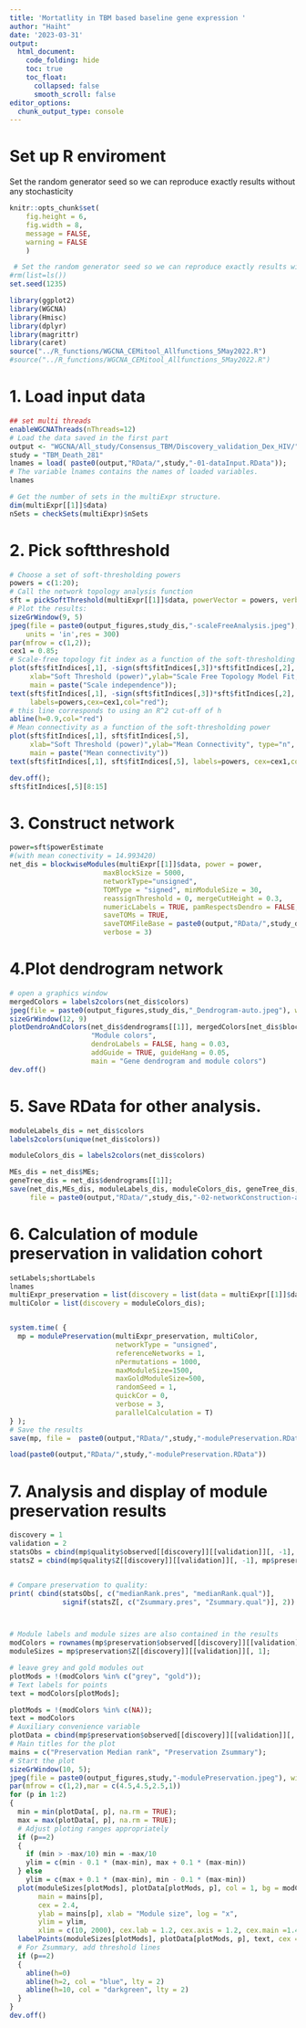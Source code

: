```yaml
---
title: 'Mortatlity in TBM based baseline gene expression '
author: "Haiht"
date: '2023-03-31'
output:
  html_document:
    code_folding: hide
    toc: true
    toc_float:
      collapsed: false
      smooth_scroll: false
editor_options: 
  chunk_output_type: console
---
```


# Set up R enviroment {.tabset .tabset-fade .tabset-pills}
Set the random generator seed so we can reproduce exactly results without any stochasticity

```r
knitr::opts_chunk$set(
	fig.height = 6,
	fig.width = 8,
	message = FALSE,
	warning = FALSE
	)

 # Set the random generator seed so we can reproduce exactly results without any stochasticity
#rm(list=ls())
set.seed(1235)
```


```r
library(ggplot2)
library(WGCNA)
library(Hmisc)
library(dplyr)
library(magrittr)
library(caret)
source("../R_functions/WGCNA_CEMitool_Allfunctions_5May2022.R")
#source("../R_functions/WGCNA_CEMitool_Allfunctions_5May2022.R")
```

# 1. Load input data

```r
## set multi threads
enableWGCNAThreads(nThreads=12)
# Load the data saved in the first part
output <- "WGCNA/All_study/Consensus_TBM/Discovery_validation_Dex_HIV/"
study = "TBM_Death_281"
lnames = load( paste0(output,"RData/",study,"-01-dataInput.RData"));
# The variable lnames contains the names of loaded variables.
lnames

# Get the number of sets in the multiExpr structure.
dim(multiExpr[[1]]$data)
nSets = checkSets(multiExpr)$nSets
```

# 2. Pick softthreshold

```r
# Choose a set of soft-thresholding powers
powers = c(1:20);
# Call the network topology analysis function
sft = pickSoftThreshold(multiExpr[[1]]$data, powerVector = powers, verbose = 5)
# Plot the results:
sizeGrWindow(9, 5)
jpeg(file = paste0(output_figures,study_dis,"-scaleFreeAnalysis.jpeg"), wi = 9, he = 5,
    units = 'in',res = 300)
par(mfrow = c(1,2));
cex1 = 0.85;
# Scale-free topology fit index as a function of the soft-thresholding power
plot(sft$fitIndices[,1], -sign(sft$fitIndices[,3])*sft$fitIndices[,2],
     xlab="Soft Threshold (power)",ylab="Scale Free Topology Model Fit,signed R^2",type="n",
     main = paste("Scale independence"));
text(sft$fitIndices[,1], -sign(sft$fitIndices[,3])*sft$fitIndices[,2],
     labels=powers,cex=cex1,col="red");
# this line corresponds to using an R^2 cut-off of h
abline(h=0.9,col="red")
# Mean connectivity as a function of the soft-thresholding power
plot(sft$fitIndices[,1], sft$fitIndices[,5],
     xlab="Soft Threshold (power)",ylab="Mean Connectivity", type="n",
     main = paste("Mean connectivity"))
text(sft$fitIndices[,1], sft$fitIndices[,5], labels=powers, cex=cex1,col="red")

dev.off();
sft$fitIndices[,5][8:15]
```
# 3. Construct network

```r
power=sft$powerEstimate
#(with mean conectivity = 14.993420)
net_dis = blockwiseModules(multiExpr[[1]]$data, power = power,
                       maxBlockSize = 5000,
                       networkType="unsigned",
                       TOMType = "signed", minModuleSize = 30,
                       reassignThreshold = 0, mergeCutHeight = 0.3,
                       numericLabels = TRUE, pamRespectsDendro = FALSE,
                       saveTOMs = TRUE,
                       saveTOMFileBase = paste0(output,"RData/",study_dis,"-TOM_5000"), 
                       verbose = 3)
```

# 4.Plot dendrogram network

```r
# open a graphics window
mergedColors = labels2colors(net_dis$colors)
jpeg(file = paste0(output_figures,study_dis,"_Dendrogram-auto.jpeg"), wi = 12, he = 9,units = 'in', res = 480)
sizeGrWindow(12, 9)
plotDendroAndColors(net_dis$dendrograms[[1]], mergedColors[net_dis$blockGenes[[1]]],
                    "Module colors",
                    dendroLabels = FALSE, hang = 0.03,
                    addGuide = TRUE, guideHang = 0.05,
                    main = "Gene dendrogram and module colors")
dev.off()

```

# 5. Save RData for other analysis.

```r
moduleLabels_dis = net_dis$colors
labels2colors(unique(net_dis$colors))

moduleColors_dis = labels2colors(net_dis$colors)

MEs_dis = net_dis$MEs;
geneTree_dis = net_dis$dendrograms[[1]];
save(net_dis,MEs_dis, moduleLabels_dis, moduleColors_dis, geneTree_dis, 
     file = paste0(output,"RData/",study_dis,"-02-networkConstruction-auto.RData"))
```


# 6. Calculation of module preservation in validation cohort

```r
setLabels;shortLabels
lnames
multiExpr_preservation = list(discovery = list(data = multiExpr[[1]]$data), validation = list(data = multiExpr[[2]]$data));
multiColor = list(discovery = moduleColors_dis);


system.time( {
  mp = modulePreservation(multiExpr_preservation, multiColor,
                          networkType = "unsigned",
                          referenceNetworks = 1,
                          nPermutations = 1000,
                          maxModuleSize=1500,
                          maxGoldModuleSize=500,
                          randomSeed = 1,
                          quickCor = 0,
                          verbose = 3,
                          parallelCalculation = T)
} );
# Save the results
save(mp, file =  paste0(output,"RData/",study,"-modulePreservation.RData"))

load(paste0(output,"RData/",study,"-modulePreservation.RData"))
```

# 7. Analysis and display of module preservation results

```r
discovery = 1
validation = 2
statsObs = cbind(mp$quality$observed[[discovery]][[validation]][, -1], mp$preservation$observed[[discovery]][[validation]][, -1])
statsZ = cbind(mp$quality$Z[[discovery]][[validation]][, -1], mp$preservation$Z[[discovery]][[validation]][, -1]);


# Compare preservation to quality:
print( cbind(statsObs[, c("medianRank.pres", "medianRank.qual")],
             signif(statsZ[, c("Zsummary.pres", "Zsummary.qual")], 2)) )



# Module labels and module sizes are also contained in the results
modColors = rownames(mp$preservation$observed[[discovery]][[validation]])
moduleSizes = mp$preservation$Z[[discovery]][[validation]][, 1];

# leave grey and gold modules out
plotMods = !(modColors %in% c("grey", "gold"));
# Text labels for points
text = modColors[plotMods];

plotMods = !(modColors %in% c(NA));
text = modColors
# Auxiliary convenience variable
plotData = cbind(mp$preservation$observed[[discovery]][[validation]][, 2], mp$preservation$Z[[discovery]][[validation]][, 2])
# Main titles for the plot
mains = c("Preservation Median rank", "Preservation Zsummary");
# Start the plot
sizeGrWindow(10, 5);
jpeg(file = paste0(output_figures,study,"-modulePreservation.jpeg"), wi = 12, he = 9,units = 'in', res = 480)
par(mfrow = c(1,2),mar = c(4.5,4.5,2.5,1))
for (p in 1:2)
{
  min = min(plotData[, p], na.rm = TRUE);
  max = max(plotData[, p], na.rm = TRUE);
  # Adjust ploting ranges appropriately
  if (p==2)
  {
    if (min > -max/10) min = -max/10
    ylim = c(min - 0.1 * (max-min), max + 0.1 * (max-min))
  } else
    ylim = c(max + 0.1 * (max-min), min - 0.1 * (max-min))
  plot(moduleSizes[plotMods], plotData[plotMods, p], col = 1, bg = modColors[plotMods], pch = 21,
       main = mains[p],
       cex = 2.4,
       ylab = mains[p], xlab = "Module size", log = "x",
       ylim = ylim,
       xlim = c(10, 2000), cex.lab = 1.2, cex.axis = 1.2, cex.main =1.4)
  labelPoints(moduleSizes[plotMods], plotData[plotMods, p], text, cex = 1, offs =0.08 ,protectEdges =F);
  # For Zsummary, add threshold lines
  if (p==2)
  {
    abline(h=0)
    abline(h=2, col = "blue", lty = 2)
    abline(h=10, col = "darkgreen", lty = 2)
  }
}
dev.off()
```













